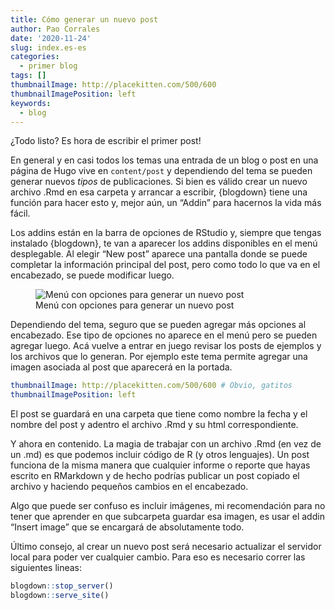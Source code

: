 ```yaml
---
title: Cómo generar un nuevo post
author: Pao Corrales
date: '2020-11-24'
slug: index.es-es
categories:
  - primer blog
tags: []
thumbnailImage: http://placekitten.com/500/600
thumbnailImagePosition: left
keywords:
  - blog
---
```


¿Todo listo? Es hora de escribir el primer post!

<!--more-->

En general y en casi todos los temas una entrada de un blog o post en una página de Hugo vive en `content/post` y dependiendo del tema se pueden generar nuevos *tipos* de publicaciones. Si bien es válido crear un nuevo archivo .Rmd en esa carpeta y arrancar a escribir, {blogdown} tiene una función para hacer esto y, mejor aún, un "Addin" para hacernos la vida más fácil.

Los addins están en la barra de opciones de RStudio y, siempre que tengas instalado {blogdown}, te van a aparecer los addins disponibles en el menú desplegable. Al elegir "New post" aparece una pantalla donde se puede completar la información principal del post, pero como todo lo que va en el encabezado, se puede modificar luego.

![Menú con opciones para generar un nuevo post](/post/2020-11-24-cómo-generar-un-nuevo-post/index.es-es_files/new_post.png)

Dependiendo del tema, seguro que se pueden agregar más opciones al encabezado. Ese tipo de opciones no aparece en el menú pero se pueden agregar luego. Acá vuelve a entrar en juego revisar los posts de ejemplos y los archivos que lo generan.  Por ejemplo este tema permite agregar una imagen asociada al post que aparecerá en la portada.

```yaml
thumbnailImage: http://placekitten.com/500/600 # Obvio, gatitos
thumbnailImagePosition: left
```

El post se guardará en una carpeta que tiene como nombre la fecha y el nombre del post y adentro el archivo .Rmd y su html correspondiente.

Y ahora en contenido. La magia de trabajar con un archivo .Rmd (en vez de un .md) es que podemos incluir código de R (y otros lenguajes). Un post funciona de la misma manera que cualquier informe o reporte que hayas escrito en RMarkdown y de hecho podrías publicar un post copiado el archivo y haciendo pequeños cambios en el encabezado.

Algo que puede ser confuso es incluir imágenes, mi recomendación para no tener que aprender en que subcarpeta guardar esa imagen, es usar el addin "Insert image" que se encargará de absolutamente todo.

Último consejo, al crear un nuevo post será necesario actualizar el servidor local para poder ver cualquier cambio. Para eso es necesario correr las siguientes lineas:

```r
blogdown::stop_server()
blogdown::serve_site()
```

